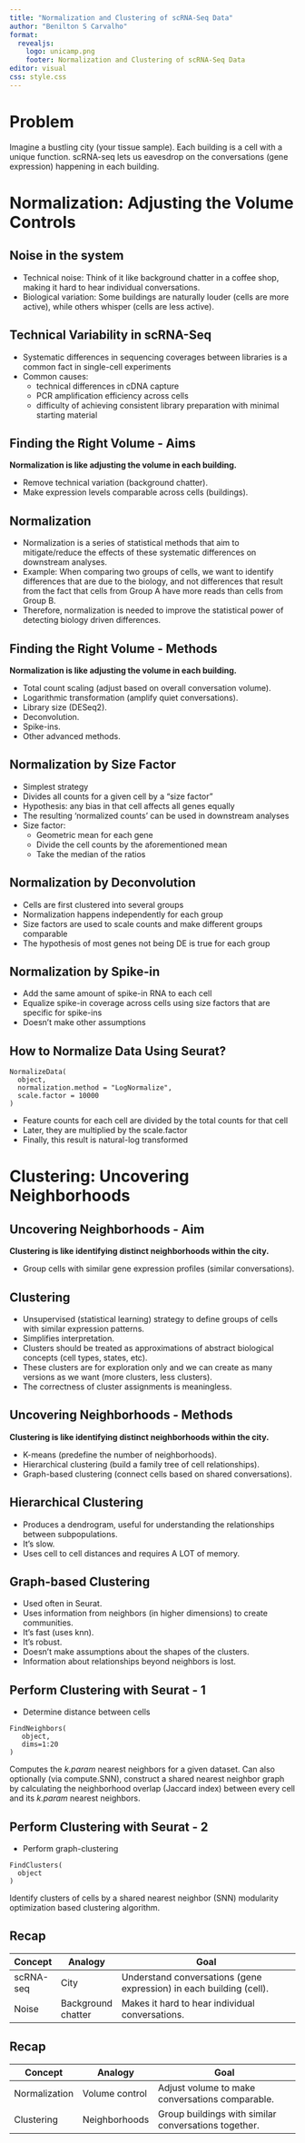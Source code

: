 ```yaml
---
title: "Normalization and Clustering of scRNA-Seq Data"
author: "Benilton S Carvalho"
format:
  revealjs:
    logo: unicamp.png
    footer: Normalization and Clustering of scRNA-Seq Data
editor: visual
css: style.css
---
```


# Problem

Imagine a bustling city (your tissue sample). Each building is a cell with a unique function. scRNA-seq lets us eavesdrop on the conversations (gene expression) happening in each building.

# Normalization: Adjusting the Volume Controls


## Noise in the system

* Technical noise: Think of it like background chatter in a coffee shop, making it hard to hear individual conversations.
* Biological variation: Some buildings are naturally louder (cells are more active), while others whisper (cells are less active).

## Technical Variability in scRNA-Seq

* Systematic differences in sequencing coverages between libraries is a common fact in single-cell experiments
* Common causes:
    * technical differences in cDNA capture
    * PCR amplification efficiency across cells
    * difficulty of achieving consistent library preparation with minimal starting material

## Finding the Right Volume - Aims

**Normalization is like adjusting the volume in each building.**

* Remove technical variation (background chatter).
* Make expression levels comparable across cells (buildings).

## Normalization

* Normalization is a series of statistical methods that aim to mitigate/reduce the effects of these systematic differences on downstream analyses.
* Example: When comparing two groups of cells, we want to identify differences that are due to the biology, and not differences that result from the fact that cells from Group A have more reads than cells from Group B.
* Therefore, normalization is needed to improve the statistical power of detecting biology driven differences.


## Finding the Right Volume - Methods

**Normalization is like adjusting the volume in each building.**

* Total count scaling (adjust based on overall conversation volume).
* Logarithmic transformation (amplify quiet conversations).
* Library size (DESeq2).
* Deconvolution.
* Spike-ins.
* Other advanced methods.

## Normalization by Size Factor

* Simplest strategy
* Divides all counts for a given cell by a “size factor”
* Hypothesis: any bias in that cell affects all genes equally
* The resulting ‘normalized counts’ can be used in downstream analyses
* Size factor:
  * Geometric mean for each gene
  * Divide the cell counts by the aforementioned mean
  * Take the median of the ratios
  
## Normalization by Deconvolution

* Cells are first clustered into several groups
* Normalization happens independently for each group
* Size factors are used to scale counts and make different groups comparable
* The hypothesis of most genes not being DE is true for each group

## Normalization by Spike-in

* Add the same amount of spike-in RNA to each cell
* Equalize spike-in coverage across cells using size factors that are specific for spike-ins
* Doesn’t make other assumptions

## How to Normalize Data Using Seurat?

```
NormalizeData(
  object,
  normalization.method = "LogNormalize",
  scale.factor = 10000
)
```

* Feature counts for each cell are divided by the total counts for that cell
* Later, they are multiplied by the scale.factor
* Finally, this result is natural-log transformed

# Clustering: Uncovering Neighborhoods

## Uncovering Neighborhoods - Aim

**Clustering is like identifying distinct neighborhoods within the city.**

* Group cells with similar gene expression profiles (similar conversations).

## Clustering

* Unsupervised (statistical learning) strategy to define groups of cells with similar expression patterns.
* Simplifies interpretation.
* Clusters should be treated as approximations of abstract biological concepts (cell types, states, etc).
* These clusters are for exploration only and we can create as many versions as we want (more clusters, less clusters).
* The correctness of cluster assignments is meaningless.

## Uncovering Neighborhoods - Methods

**Clustering is like identifying distinct neighborhoods within the city.**

* K-means (predefine the number of neighborhoods).
* Hierarchical clustering (build a family tree of cell relationships).
* Graph-based clustering (connect cells based on shared conversations).

## Hierarchical Clustering

* Produces a dendrogram, useful for understanding the relationships between subpopulations.
* It’s slow.
* Uses cell to cell distances and requires A LOT of memory.

## Graph-based Clustering

* Used often in Seurat.
* Uses information from neighbors (in higher dimensions) to create communities.
* It’s fast (uses knn).
* It’s robust.
* Doesn’t make assumptions about the shapes of the clusters.
* Information about relationships beyond neighbors is lost.

## Perform Clustering with Seurat - 1

* Determine distance between cells

```
FindNeighbors(
   object,
   dims=1:20
)
```

Computes the _k.param_ nearest neighbors for a given dataset. Can also optionally (via compute.SNN), construct a shared nearest neighbor graph by calculating the neighborhood overlap (Jaccard index) between every cell and its _k.param_ nearest neighbors.

## Perform Clustering with Seurat - 2

* Perform graph-clustering

```
FindClusters(
  object
)
```

Identify clusters of cells by a shared nearest neighbor (SNN) modularity optimization based clustering algorithm. 

## Recap

| Concept     | Analogy       | Goal                                                                  |
|------------|---------------|----------------------------------------------------------------------|
| scRNA-seq   | City          | Understand conversations (gene expression) in each building (cell). |
| Noise       | Background chatter | Makes it hard to hear individual conversations.                          |

## Recap

| Concept     | Analogy       | Goal                                                                  |
|------------|---------------|----------------------------------------------------------------------|
| Normalization | Volume control | Adjust volume to make conversations comparable.                       |
| Clustering  | Neighborhoods | Group buildings with similar conversations together.                    |
